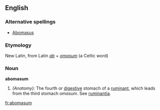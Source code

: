 ==English==

===Alternative spellings===
* [[Abomasus]]

===Etymology===
New Latin, from Latin ''[[ab]]'' + ''[[omasum]]'' (a Celtic word)

===Noun===
'''abomasum'''
# ''(Anatomy):'' The fourth or [[digestive]] stomach of a [[ruminant]], which leads from the third stomach ''omasum''.  See [[ruminantia]].

[[fr:abomasum]]